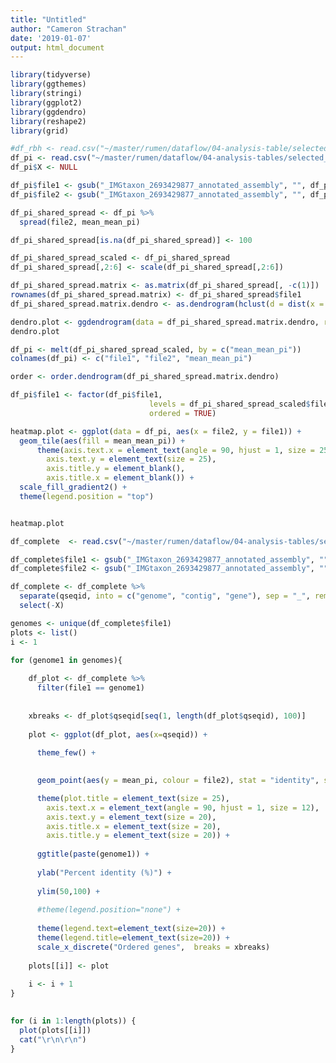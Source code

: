 ```yaml
---
title: "Untitled"
author: "Cameron Strachan"
date: '2019-01-07'
output: html_document
---
```


```r
library(tidyverse)
library(ggthemes)
library(stringi)
library(ggplot2)
library(ggdendro)
library(reshape2)
library(grid)
```


```r
#df_rbh <- read.csv("~/master/rumen/dataflow/04-analysis-table/selected_genomes_rbh.csv")
df_pi <- read.csv("~/master/rumen/dataflow/04-analysis-tables/selected_genomes_sharedPI.csv")
df_pi$X <- NULL

df_pi$file1 <- gsub("_IMGtaxon_2693429877_annotated_assembly", "", df_pi$file1)
df_pi$file2 <- gsub("_IMGtaxon_2693429877_annotated_assembly", "", df_pi$file2)
```

```r
df_pi_shared_spread <- df_pi %>%
  spread(file2, mean_mean_pi)

df_pi_shared_spread[is.na(df_pi_shared_spread)] <- 100

df_pi_shared_spread_scaled <- df_pi_shared_spread
df_pi_shared_spread[,2:6] <- scale(df_pi_shared_spread[,2:6])

df_pi_shared_spread.matrix <- as.matrix(df_pi_shared_spread[, -c(1)])
rownames(df_pi_shared_spread.matrix) <- df_pi_shared_spread$file1
df_pi_shared_spread.matrix.dendro <- as.dendrogram(hclust(d = dist(x = df_pi_shared_spread.matrix)))

dendro.plot <- ggdendrogram(data = df_pi_shared_spread.matrix.dendro, rotate = TRUE) 
dendro.plot 
```

```r
df_pi <- melt(df_pi_shared_spread_scaled, by = c("mean_mean_pi"))
colnames(df_pi) <- c("file1", "file2", "mean_mean_pi")

order <- order.dendrogram(df_pi_shared_spread.matrix.dendro)

df_pi$file1 <- factor(df_pi$file1,
                               levels = df_pi_shared_spread_scaled$file1[order], 
                               ordered = TRUE)

heatmap.plot <- ggplot(data = df_pi, aes(x = file2, y = file1)) +
  geom_tile(aes(fill = mean_mean_pi)) +
      theme(axis.text.x = element_text(angle = 90, hjust = 1, size = 25),  
        axis.text.y = element_text(size = 25),
        axis.title.y = element_blank(),
        axis.title.x = element_blank()) +
  scale_fill_gradient2() +
  theme(legend.position = "top")


heatmap.plot
```

```r
df_complete  <- read.csv("~/master/rumen/dataflow/04-analysis-tables/selected_genomes_rbh.csv") 

df_complete$file1 <- gsub("_IMGtaxon_2693429877_annotated_assembly", "", df_complete$file1)
df_complete$file2 <- gsub("_IMGtaxon_2693429877_annotated_assembly", "", df_complete$file2)

df_complete <- df_complete %>%
  separate(qseqid, into = c("genome", "contig", "gene"), sep = "_", remove = FALSE) %>%
  select(-X)
```


```r
genomes <- unique(df_complete$file1)
plots <- list()
i <- 1

for (genome1 in genomes){
  
    df_plot <- df_complete %>%
      filter(file1 == genome1)
    
    
    xbreaks <- df_plot$qseqid[seq(1, length(df_plot$qseqid), 100)]
    
    plot <- ggplot(df_plot, aes(x=qseqid)) +
    
      theme_few() +
      

      geom_point(aes(y = mean_pi, colour = file2), stat = "identity", size = 5) +

      theme(plot.title = element_text(size = 25), 
        axis.text.x = element_text(angle = 90, hjust = 1, size = 12),  
        axis.text.y = element_text(size = 20), 
        axis.title.x = element_text(size = 20), 
        axis.title.y = element_text(size = 20)) + 
      
      ggtitle(paste(genome1)) + 
      
      ylab("Percent identity (%)") + 
      
      ylim(50,100) +
      
      #theme(legend.position="none") +
      
      theme(legend.text=element_text(size=20)) + 
      theme(legend.title=element_text(size=20)) +
      scale_x_discrete("Ordered genes",  breaks = xbreaks)
    
    plots[[i]] <- plot
    
    i <- i + 1
}
  
```

```r
for (i in 1:length(plots)) {
  plot(plots[[i]])
  cat("\r\n\r\n")
}

```